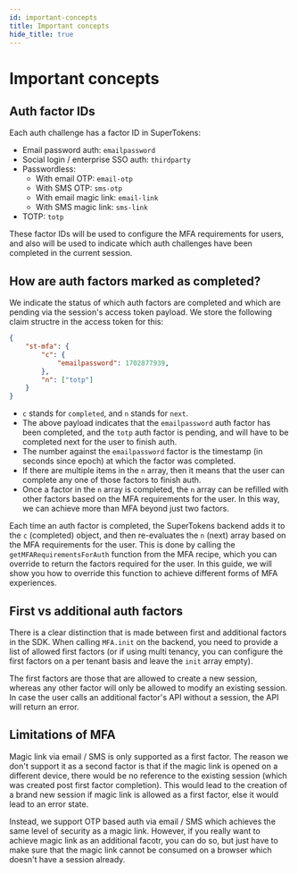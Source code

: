 ```yaml
---
id: important-concepts
title: Important concepts
hide_title: true
---
```


# Important concepts

## Auth factor IDs 
Each auth challenge has a factor ID in SuperTokens:
- Email password auth: `emailpassword`
- Social login / enterprise SSO auth: `thirdparty`
- Passwordless:
    - With email OTP: `email-otp`
    - With SMS OTP: `sms-otp`
    - With email magic link: `email-link`
    - With SMS magic link: `sms-link`
- TOTP: `totp`

These factor IDs will be used to configure the MFA requirements for users, and also will be used to indicate which auth challenges have been completed in the current session.

## How are auth factors marked as completed?
We indicate the status of which auth factors are completed and which are pending via the session's access token payload. We store the following claim structre in the access token for this:

```json
{
    "st-mfa": {
        "c": {
            "emailpassword": 1702877939,
        },
        "n": ["totp"]
    }
}
```
- `c` stands for `completed`, and `n` stands for `next`.
- The above payload indicates that the `emailpassword` auth factor has been completed, and the `totp` auth factor is pending, and will have to be completed next for the user to finish auth.
- The number against the `emailpassword` factor is the timestamp (in seconds since epoch) at which the factor was completed.
- If there are multiple items in the `n` array, then it means that the user can complete any one of those factors to finish auth.
- Once a factor in the `n` array is completed, the `n` array can be refilled with other factors based on the MFA requirements for the user. In this way, we can achieve more than MFA beyond just two factors.

Each time an auth factor is completed, the SuperTokens backend adds it to the `c` (completed) object, and then re-evaluates the `n` (next) array based on the MFA requirements for the user. This is done by calling the `getMFARequirementsForAuth` function from the MFA recipe, which you can override to return the factors required for the user. In this guide, we will show you how to override this function to achieve different forms of MFA experiences.

## First vs additional auth factors
There is a clear distinction that is made between first and additional factors in the SDK. When calling `MFA.init` on the backend, you need to provide a list of allowed first factors (or if using multi tenancy, you can configure the first factors on a per tenant basis and leave the `init` array empty).

The first factors are those that are allowed to create a new session, whereas any other factor will only be allowed to modify an existing session. In case the user calls an additional factor's API without a session, the API will return an error.

## Limitations of MFA
Magic link via email / SMS is only supported as a first factor. The reason we don't support it as a second factor is that if the magic link is opened on a different device, there would be no reference to the existing session (which was created post first factor completion). This would lead to the creation of a brand new session if magic link is allowed as a first factor, else it would lead to an error state.

Instead, we support OTP based auth via email / SMS which achieves the same level of security as a magic link. However, if you really want to achieve magic link as an additional facotr, you can do so, but just have to make sure that the magic link cannot be consumed on a browser which doesn't have a session already.